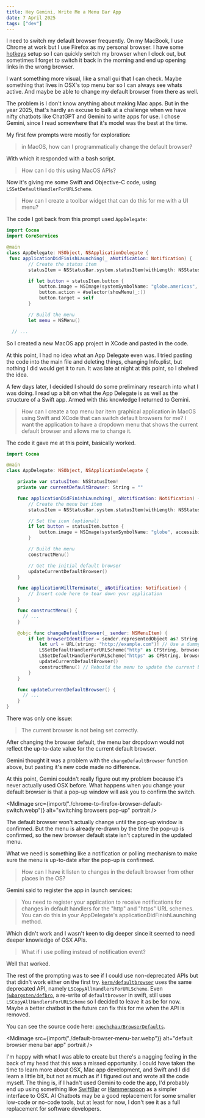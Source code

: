 ```yaml
---
title: Hey Gemini, Write Me a Menu Bar App
date: 7 April 2025
tags: ["dev"]
---
```



I need to switch my default browser frequently.
On my MacBook, I use Chrome at work but I use Firefox as my personal browser.
I have some [hotkeys](https://github.com/enochchau/dotfiles/blob/1ed11c39b31a765f50a0a55d78b5bd251deb193f/roles/skhd/files/skhdrc) setup so I can quickly switch my browser when I clock out,
but sometimes I forget to switch it back in the morning and end up opening links
in the wrong browser.

I want something more visual, like a small gui that I can check.
Maybe something that lives in OSX's top menu bar so I can always see whats
active.
And maybe be able to change my default browser from there as well.

The problem is I don't know anything about making Mac apps.
But in the year 2025, that's hardly an excuse to balk at a challenge when
we have nifty chatbots like ChatGPT and Gemini to write apps for use.
I chose Gemini, since I read somewhere that it's model was the best at the time.

My first few prompts were mostly for exploration:

> in MacOS, how can I programmatically change the default browser?

With which it responded with a bash script.

> How can I do this using MacOS APIs?

Now it's giving me some Swift and Objective-C code, using `LSSetDefaultHandlerForURLScheme`.

> How can I create a toolbar widget that can do this for me with a UI menu?

The code I got back from this prompt used `AppDelegate`:

```swift
import Cocoa
import CoreServices

@main
class AppDelegate: NSObject, NSApplicationDelegate {
 func applicationDidFinishLaunching(_ aNotification: Notification) {
        // Create the status item
        statusItem = NSStatusBar.system.statusItem(withLength: NSStatusItem.squareLength)

        if let button = statusItem.button {
            button.image = NSImage(systemSymbolName: "globe.americas", accessibilityDescription: "Default Browser Switcher")
            button.action = #selector(showMenu(_:))
            button.target = self
        }

        // Build the menu
        let menu = NSMenu()

  // ...
```

So I created a new MacOS app project in XCode and pasted in the code.

At this point, I had no idea what an App Delegate even was.
I tried pasting the code into the main file and deleting things, changing Info.plist,
but nothing I did would get it to run.
It was late at night at this point, so I shelved the idea.

A few days later, I decided I should do some preliminary research into what I was doing.
I read up a bit on what the App Delegate is as well as the structure of a Swift app.
Armed with this knowledge I returned to Gemini.

> How can I create a top menu bar item graphical application in MacOS using Swift and XCode that can switch default browsers for me?
> I want the application to have a dropdown menu that shows the current default browser and allows me to change it.

The code it gave me at this point, basically worked.

```swift
import Cocoa

@main
class AppDelegate: NSObject, NSApplicationDelegate {

    private var statusItem: NSStatusItem!
    private var currentDefaultBrowser: String = ""

    func applicationDidFinishLaunching(_ aNotification: Notification) {
        // Create the menu bar item
        statusItem = NSStatusBar.system.statusItem(withLength: NSStatusItem.variableLength)

        // Set the icon (optional)
        if let button = statusItem.button {
            button.image = NSImage(systemSymbolName: "globe", accessibilityDescription: "Switch Default Browser")
        }

        // Build the menu
        constructMenu()

        // Get the initial default browser
        updateCurrentDefaultBrowser()
    }

    func applicationWillTerminate(_ aNotification: Notification) {
        // Insert code here to tear down your application
    }

    func constructMenu() {
      // ...
    }

    @objc func changeDefaultBrowser(_ sender: NSMenuItem) {
        if let browserIdentifier = sender.representedObject as? String {
            let url = URL(string: "http://example.com")! // Use a dummy URL
            LSSetDefaultHandlerForURLScheme("http" as CFString, browserIdentifier as CFString)
            LSSetDefaultHandlerForURLScheme("https" as CFString, browserIdentifier as CFString)
            updateCurrentDefaultBrowser()
            constructMenu() // Rebuild the menu to update the current browser display
        }
    }

    func updateCurrentDefaultBrowser() {
      // ...
    }
}
```

There was only one issue:

> The current browser is not being set correctly.

After changing the browser default, the menu bar dropdown would not reflect the
up-to-date value for the current default browser.

Gemini thought it was a problem with the `changeDefaultBrowser` function above,
but pasting it's new code made no difference.

At this point, Gemini couldn't really figure out my problem because it's never
actually used OSX before.
What happens when you change your default browser is that
a pop-up window will ask you to confirm the switch.

<MdImage
  src={import("./chrome-to-firefox-browser-default-switch.webp")}
  alt="switching browsers pop-up"
  portrait
/>

The default browser won't actually change until the pop-up window is confirmed.
But the menu is already re-drawn by the time the pop-up is confirmed, so the
new browser default state isn't captured in the updated menu.

What we need is something like a notification or polling mechanism to make sure
the menu is up-to-date after the pop-up is confirmed.

> How can I have it listen to changes in the default browser from other places in the OS?

Gemini said to register the app in launch services:

> You need to register your application to receive notifications for changes in default handlers for the "http" and "https" URL schemes. You can do this in your AppDelegate's applicationDidFinishLaunching method.

Which didn't work and I wasn't keen to dig deeper since it seemed to need
deeper knowledge of OSX APIs.

> What if i use polling instead of notification event?

Well that worked.

The rest of the prompting was to see if I could use non-deprecated APIs but
that didn't work either on the first try.
[`kerm/defaultbrowser`](https://github.com/kerma/defaultbrowser) uses the same
deprecated API, namely `LSCopyAllHandlersForURLScheme`.
Even [`jwbargsten/defbro`](https://github.com/jwbargsten/defbro), a re-write
of `defaultbrowser` in swift, still uses `LSCopyAllHandlersForURLScheme`
so I decided to leave it as be for now.
Maybe a better chatbot in the future can fix this for me when the API is removed.

You can see the source code here: [`enochchau/BrowserDefaults`](https://github.com/enochchau/BrowserDefaults).

<MdImage
  src={import("./default-browser-menu-bar.webp")}
  alt="default browser menu bar app"
  portrait
/>

I'm happy with what I was able to create but there's a nagging feeling in the
back of my head that this was a missed opportunity.
I could have taken the time to learn more about OSX, Mac app development, and Swift
and I did learn a little bit, but not as much as if I figured out and wrote all the code
myself.
The thing is, if I hadn't used Gemini to code the app, I'd probably end up using
something like [SwiftBar](https://github.com/swiftbar/SwiftBar) or [Hammerspoon](https://www.hammerspoon.org/)
as a simpler interface to OSX.
AI Chatbots may be a good replacement for some smaller low-code or no-code tools, but at least for now,
I don't see it as a full replacement for software developers.
